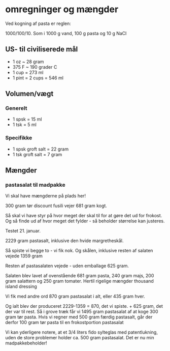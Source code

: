 # omregninger og mængder

Ved kogning af pasta er reglen:

1000/100/10. Som i 1000 g vand, 100 g pasta og 10 g NaCl



## US- til civiliserede mål

* 1 oz ~ 28 gram
* 375 F ~ 190 grader C
* 1 cup = 273 ml
* 1 pint = 2 cups = 546 ml


## Volumen/vægt

### Generelt

* 1 spsk = 15 ml
* 1 tsk = 5 ml

### Specifikke


* 1 spsk groft salt = 22 gram
* 1 tsk groft salt = 7 gram



## Mængder

### pastasalat til madpakke

Vi skal have mængderne på plads her!

300 gram tør discount fusili vejer 
681 gram kogt.

Så skal vi have styr på hvor meget der skal til for at gøre det ud for frokost. Og så 
finde ud af hvor meget det fylder - så beholder størrelse kan justeres.

Testet 21. januar.

2229 gram pastasalt, inklusive den hvide margretheskål.

Så spiste vi begge to - vi fik nok. Og skålen, inklusive
resten af salaten vejede 1359 gram

Resten af pastasalaten vejede - uden emballage 625 gram.

Salaten blev lavet af ovenstående 681 gram pasta, 240 gram 
majs, 200 gram salattern og 250 gram tomater. Hertil rigelige 
mængder thousand island dressing

Vi fik med andre ord 870 gram pastasalat i alt, eller 435 gram hver.

Og ialt blev der produceret 
2229-1359 = 870, det vi spiste.
+ 625 gram, det der var til rest.
Så i grove træk får vi 1495 gram pastasalat af at koge 300 gram 
tør pasta. Hvis vi regner med 500 gram færdig pastasalt, 
går der derfor 100 gram tør pasta til en frokostportion pastasalat


Vi kan yderligere notere, at et 3/4 liters fido sylteglas med 
patentlukning, uden de store problemer holder ca. 500 gram 
pastasalat. Det er nu min madpakkebeholder!